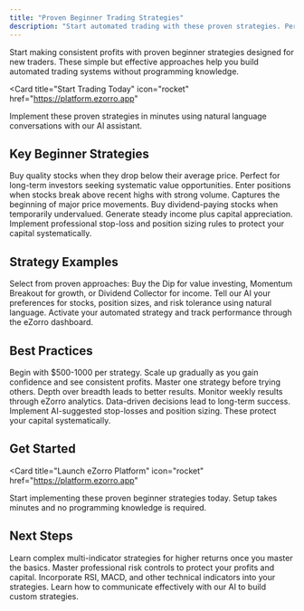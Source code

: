 ```yaml
---
title: "Proven Beginner Trading Strategies"
description: "Start automated trading with these proven strategies. Perfect for new traders - transform simple ideas into profitable systems without any programming experience."
---
```


Start making consistent profits with proven beginner strategies designed for new traders. These simple but effective approaches help you build automated trading systems without programming knowledge.

<Card
  title="Start Trading Today"
  icon="rocket"
  href="https://platform.ezorro.app"
>
  Implement these proven strategies in minutes using natural language conversations with our AI assistant.
</Card>

## Key Beginner Strategies

<CardGroup cols={2}>
  <Card title="Buy the Dip" icon="arrow-trend-down">
    Buy quality stocks when they drop below their average price. Perfect for long-term investors seeking systematic value opportunities.
  </Card>
  
  <Card title="Momentum Breakout" icon="chart-line">
    Enter positions when stocks break above recent highs with strong volume. Captures the beginning of major price movements.
  </Card>
  
  <Card title="Dividend Collector" icon="coins">
    Buy dividend-paying stocks when temporarily undervalued. Generate steady income plus capital appreciation.
  </Card>
  
  <Card title="Risk Management" icon="shield">
    Implement professional stop-loss and position sizing rules to protect your capital systematically.
  </Card>
</CardGroup>

## Strategy Examples

<Steps>
  <Step title="Choose Your Strategy">
    Select from proven approaches: Buy the Dip for value investing, Momentum Breakout for growth, or Dividend Collector for income.
  </Step>
  <Step title="Customize with AI">
    Tell our AI your preferences for stocks, position sizes, and risk tolerance using natural language.
  </Step>
  <Step title="Deploy and Monitor">
    Activate your automated strategy and track performance through the eZorro dashboard.
  </Step>
</Steps>

## Best Practices

<CardGroup cols={2}>
  <Card title="Start Small" icon="seedling">
    Begin with $500-1000 per strategy. Scale up gradually as you gain confidence and see consistent profits.
  </Card>
  
  <Card title="Focus" icon="target">
    Master one strategy before trying others. Depth over breadth leads to better results.
  </Card>
  
  <Card title="Track Performance" icon="chart-bar">
    Monitor weekly results through eZorro analytics. Data-driven decisions lead to long-term success.
  </Card>
  
  <Card title="Use Safety Features" icon="shield">
    Implement AI-suggested stop-losses and position sizing. These protect your capital systematically.
  </Card>
</CardGroup>

## Get Started

<Card
  title="Launch eZorro Platform"
  icon="rocket"
  href="https://platform.ezorro.app"
>
  Start implementing these proven beginner strategies today. Setup takes minutes and no programming knowledge is required.
</Card>

## Next Steps

<CardGroup cols={2}>
  <Card
    title="Advanced Strategies"
    icon="brain"
    href="/trading-strategies/advanced-strategies"
  >
    Learn complex multi-indicator strategies for higher returns once you master the basics.
  </Card>
  <Card
    title="Risk Management"
    icon="shield"
    href="/trading-strategies/risk-management"
  >
    Master professional risk controls to protect your profits and capital.
  </Card>
  <Card
    title="Technical Analysis"
    icon="chart-line"
    href="/technical/indicators"
  >
    Incorporate RSI, MACD, and other technical indicators into your strategies.
  </Card>
  <Card
    title="AI Assistant"
    icon="comments"
    href="/ai-agent/conversational-assistant"
  >
    Learn how to communicate effectively with our AI to build custom strategies.
  </Card>
</CardGroup>